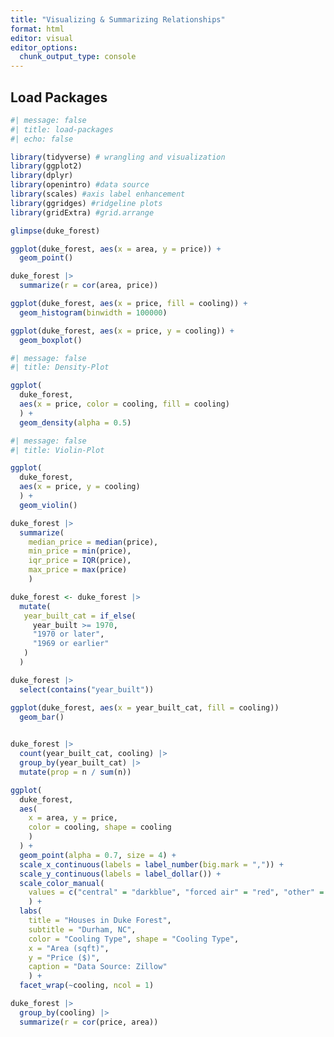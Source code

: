 ---
title: "Visualizing & Summarizing Relationships"
format: html
editor: visual
editor_options:
  chunk_output_type: console
---

## Load Packages

```{r}
#| message: false
#| title: load-packages
#| echo: false

library(tidyverse) # wrangling and visualization
library(ggplot2)
library(dplyr)
library(openintro) #data source
library(scales) #axis label enhancement
library(ggridges) #ridgeline plots
library(gridExtra) #grid.arrange

```

```{r}
glimpse(duke_forest)

ggplot(duke_forest, aes(x = area, y = price)) +
  geom_point()

duke_forest |>
  summarize(r = cor(area, price))

ggplot(duke_forest, aes(x = price, fill = cooling)) +
  geom_histogram(binwidth = 100000)

ggplot(duke_forest, aes(x = price, y = cooling)) +
  geom_boxplot()

```

```{r}
#| message: false
#| title: Density-Plot

ggplot(
  duke_forest,
  aes(x = price, color = cooling, fill = cooling)
  ) +
  geom_density(alpha = 0.5)


```

```{r}
#| message: false
#| title: Violin-Plot

ggplot(
  duke_forest,
  aes(x = price, y = cooling)
  ) +
  geom_violin()

duke_forest |>
  summarize(
    median_price = median(price),
    min_price = min(price),
    iqr_price = IQR(price),
    max_price = max(price)
    )

```

```{r}

duke_forest <- duke_forest |>
  mutate(
   year_built_cat = if_else(
     year_built >= 1970,
     "1970 or later",
     "1969 or earlier"
   )
  )

duke_forest |>
  select(contains("year_built"))

```

```{r}

ggplot(duke_forest, aes(x = year_built_cat, fill = cooling))
  geom_bar()
  
```

```{r}

duke_forest |>
  count(year_built_cat, cooling) |>
  group_by(year_built_cat) |>
  mutate(prop = n / sum(n))

```

```{r}
ggplot(
  duke_forest,
  aes(
    x = area, y = price,
    color = cooling, shape = cooling
    )
  ) +
  geom_point(alpha = 0.7, size = 4) +
  scale_x_continuous(labels = label_number(big.mark = ",")) +
  scale_y_continuous(labels = label_dollar()) +
  scale_color_manual(
    values = c("central" = "darkblue", "forced air" = "red", "other" = "green")
    ) +
  labs(
    title = "Houses in Duke Forest",
    subtitle = "Durham, NC",
    color = "Cooling Type", shape = "Cooling Type",
    x = "Area (sqft)", 
    y = "Price ($)",
    caption = "Data Source: Zillow"
    ) +
  facet_wrap(~cooling, ncol = 1)

duke_forest |>
  group_by(cooling) |>
  summarize(r = cor(price, area))





```
